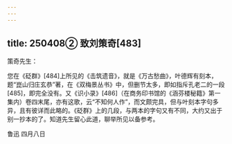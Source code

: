 ```yaml
---
---
---
```

title: 250408② 致刘策奇[483]
---




策奇先生：

您在《砭群》[484]上所见的《击筑遗音》，就是《万古愁曲》，叶德辉有刻本，题“崑山归庄玄恭”著，在《双梅景丛书》中，但删节太多，即如指斥孔老二的一段[485]，即完全没有。又《识小录》[486]（在商务印书馆的《涵芬楼秘籍》第一集内）卷四末尾，亦有这歌，云“不知何人作”，而文颇完具，但与叶刻本字句多异，且有彼详而此略的。《砭群》上的几段，与两本的字句又有不同，大约又出于别一抄本的了。知道先生留心此道，聊举所见以备参考。

鲁迅 四月八日
